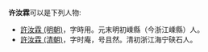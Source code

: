 '''许汝霖'''可以是下列人物:
*[[許汝霖_(明朝)|許汝霖 (明朝)]]，字時用。元末明初嵊縣（今浙江嵊縣）人。
*[[許汝霖_(清朝)|許汝霖 (清朝)]]，字时庵，号且然。清初浙江海宁硖石人。

{{disambig|H}}